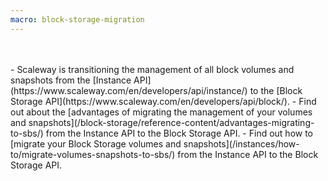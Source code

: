 ```yaml
---
macro: block-storage-migration
---
```


<Message type="important">
 <br></br>
 - Scaleway is transitioning the management of all block volumes and snapshots from the [Instance API](https://www.scaleway.com/en/developers/api/instance/) to the [Block Storage API](https://www.scaleway.com/en/developers/api/block/).
 - Find out about the [advantages of migrating the management of your volumes and snapshots](/block-storage/reference-content/advantages-migrating-to-sbs/) from the Instance API to the Block Storage API.
 - Find out how to [migrate your Block Storage volumes and snapshots](/instances/how-to/migrate-volumes-snapshots-to-sbs/) from the Instance API to the Block Storage API.
</Message>
